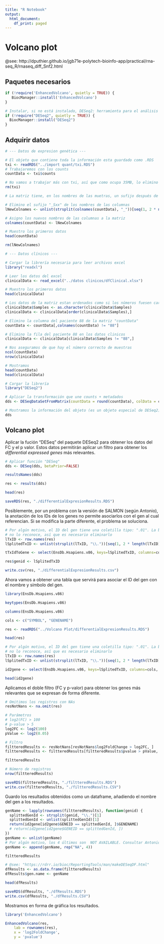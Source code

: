 ```yaml
---
title: "R Notebook"
output:
  html_document:
    df_print: paged
---
```


# Volcano plot

@see: http://dputhier.github.io/jgb71e-polytech-bioinfo-app/practical/rna-seq_R/rnaseq_diff_Snf2.html

## Paquetes necesarios

```r
if (!require('EnhancedVolcano', quietly = TRUE)) {
   BiocManager::install('EnhancedVolcano')
}

# Instalar, si no está instalado, DESeq2: herramienta para el análisis transcriptómico aguas abajo
if (!require("DESeq2", quietly = TRUE)) {
  BiocManager::install("DESeq2")
}

```

## Adquirir datos

```r
# --- Datos de expresion genética ---

# El objeto que contiene toda la información esta guardado como .RDS
txi <- readRDS("../import quant/txi.RDS")
# Trabajaremos con los counts
countData <- txi$counts

# No vamos a trabajar más con txi, así que como ocupa 35MB, lo elimino de la memoria
rm(txi)

# La matriz tiene, en los nombres de las muetras, un sufijo después de una barra baja, que es el "sample ID" que se utilizó para secuenciarlo en illumina. Para que no de problemas, se van a renombrar

# Elimino el sufijo "_Sxx" de los nombres de las columnas
lNewColnames <- unlist(strsplit(colnames(countData), "_"))[seq(1, 2 * ncol(countData), 2)]

# Asigno los nuevos nombres de las columnas a la matriz
colnames(countData) <- lNewColnames

# Muestro los primeros datos
head(countData)

rm(lNewColnames)

# --- Datos clínicos ---

# Cargar la librería necesaria para leer archivos excel
library("readxl")

# Leer los datos del excel
clinicalData <- read_excel("../datos clinicos/dfClinical.xlsx")

# Muestro los primeros datos
head(clinicalData)

# Los datos de la matriz estan ordenados como si los números fuesen carácteres, por lo que voy a transformar la variable "Sample" del dataframe de los datos clínicos a carácter, y después lo ordenaré de menor a mayor
clinicalData$Samples <- as.character(clinicalData$Samples)
clinicalData <- clinicalData[order(clinicalData$Samples),]

# Elimino la columna del paciente 88 de la matriz "countData" 
countData <- countData[,colnames(countData) != "88"]

# Elimino la fila del paciente 88 en los datos clinicos
clinicalData <- clinicalData[clinicalData$Samples != "88",]

# Nos aseguramos de que hay el número correcto de muestras
ncol(countData)
nrow(clinicalData)

# Mostramos
head(countData)
head(clinicalData)

# Cargar la librería
library("DESeq2")

# Aplicar la transformación que une counts + metadados
dds <- DESeqDataSetFromMatrix(countData = round(countData), colData = clinicalData, design = ~Grade)

# Mostramos la información del objeto (es un objeto especial de DESeq2)
dds
```


## Volcano plot

Aplicar la fución "DESeq" del paquete DESeq2 para obtener los datos del FC y el p valor. Estos datos permitirán aplicar un filtro para obtener los *differential expressed genes* más relevantes.

```r
# Aplicar función "DESeq"
dds <- DESeq(dds, betaPrior=FALSE)

resultsNames(dds)

res <- results(dds)

head(res)

saveRDS(res, "./differentialExpresionResults.RDS")
```

Posiblemente, por un problema con la versión de SALMON (según Antonio), la anotación de los IDs de los genes no permite asociarlos con el gen al cual referencian. Si se modifica la parte diferente, el problema se soluciona.

```r
# Por algún motivo, el ID del gen tiene una coletilla tipo: ".01". La base de datos
# no lo reconoce, así que es necesario eliminarlo
lTxID <- row.names(res)
lSplitedTxID <- unlist(strsplit(lTxID, "\\."))[seq(1, 2 * length(lTxID), 2)]

tTxIdToGene <- select(EnsDb.Hsapiens.v86, keys=lSplitedTxID, columns=cols, keytype="GENEID")

res$genid <- lSplitedTxID

write.csv(res, "./differentialExpresionResults.csv")
```

Ahora vamos a obtener una tabla que servirá para asociar el ID del gen con el nombre y símbolo del gen. 

```r
library(EnsDb.Hsapiens.v86)

keytypes(EnsDb.Hsapiens.v86)

columns(EnsDb.Hsapiens.v86)

cols <- c("SYMBOL", "GENENAME")

res <- readRDS("../Volcano Plot/differentialExpresionResults.RDS")

head(res)

# Por algún motivo, el ID del gen tiene una coletilla tipo: ".01". La base de datos
# no lo reconoce, así que es necesario eliminarlo
lTxID <- row.names(res)
lSplitedTxID <- unlist(strsplit(lTxID, "\\."))[seq(1, 2 * length(lTxID), 2)]

id2gene <- select(EnsDb.Hsapiens.v86, keys=lSplitedTxID, columns=cols, keytype="GENEID")

head(id2gene)
```

Aplicamos el doble filtro (FC y p-valor) para obtener los genes más relevantes que se expresan de forma diferente.

```r
# Omitimos los registros con NAs
resNotNans <- na.omit(res)

# Parámetros
# log2(FC) > 100
# p-value > 5
log2FC <- log2(100)
pValue <- log2(0.05)

# Filtro
filtteredResults <- resNotNans[resNotNans$log2FoldChange > log2FC, ]
filtteredResults <- filtteredResults[filtteredResults$pvalue > pValue, ]

filtteredResults

# Número de registros
nrow(filtteredResults)

saveRDS(filtteredResults, "./filtteredResults.RDS")
write.csv(filtteredResults, "./filtteredResults.CSV")
```

Guardo los resultados obtenidos como un dataframe, añadiendo el nombre del gen a los resultados.

```r

genName <- lapply(rownames(filtteredResults), function(genid) {
  splittedGenId <- strsplit(genid, "\\.")[1]
  splittedGenId <- unlist(splittedGenId)[1]
  return(id2gene[id2gene$GENEID == splittedGenId, ]$GENENAME)
  # return(id2gene[id2gene$GENEID == splittedGenId, ])
})
genName <- unlist(genName)
# Por algún motivo, los 4 últimos son  NOT AVAILABLE. Consultar Antonio
genName <- append(genName, rep("NA", 4))

filtteredResults

# @see: "https://rdrr.io/bioc/ReportingTools/man/makeDESeqDF.html"
dfResults <- as.data.frame(filtteredResults)
dfResults$gen.name <- genName

head(dfResults)

saveRDS(dfResults, "./dfResults.RDS")
write.csv(dfResults, "./dfResults.CSV")
```

Mostramos en forma de gráfica los resultados.

```r
library('EnhancedVolcano')

EnhancedVolcano(res,
    lab = rownames(res),
    x = 'log2FoldChange',
    y = 'pvalue')
```

